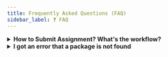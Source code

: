 ```yaml
---
title: Frequently Asked Questions (FAQ)
sidebar_label: ❓ FAQ
---
```


<details>
  <summary>
    <strong>How to Submit Assignment? What's the workflow?</strong>
  </summary>

## Assignment Submission Workflow
- Accept the GitHub Classroom assignment
  - this will copy the starter files for the assignment to a repository named as `<assignment name>-<your github username>`
- Clone down the project to your computer.
- start modifying/writing your code to satisfy the assignment requirements.
- Make sure you commit your code frequently and use a descriptive commit messages.
  - the best practice here is to commit at the end of every complete thought. (i.e. `modified the user class to validate the age input`, `updated the self assessment in the README file`)
- Once you're done with the assignment, confirm that you've updated the self evaluation and added any notes or reflections you had.
- Copy the Repository link and submit to Canvas.

**Remember to:** make sure your code is on GitHub and you didn't just commit it locally.

</details>

<details>
  <summary>
    <strong>I got an error that a package is not found</strong>
  </summary>

Whenever you get an error that a package is not found, you'd want to `pip install <said-package>`

</details>